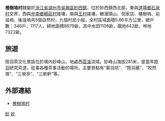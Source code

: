 {{notability unreferenced|time=2010-07-24T13:55:26+00:00}}
'''楂樹塢村'''隸屬於[[浙江省|浙江省]][[湖州市|湖州市]][[吳興區|吳興區]][[妙西鎮|妙西鎮]]，位於妙西鎮西北部，東與[[道場鄉|道場鄉]][[石泉村|石泉村]]交界，西與[[弁南鄉|弁南鄉]][[楊莊村|楊莊村]]接壤，南與[[王村|王村]]接壤，轄漫頭山、倪家店、楂樹塢、前滋塢、後滋塢共5個自然村，九個村民小組，全村區域面積5.66平方公里，總戶數：346戶，1117人，耕地面積8879畝，其中水田1106畝，園地442畝，林地7322畝。

== 旅遊 ==
陸羽茶文化景區位於境內妙峰山，地處西[[苕溪|苕溪]]流域。妙峰山海拔281米，是當年[[陸羽|陸羽]]研究茶道，從事各種茶事活動的場所。主要景點有“慕羽坊”、“陸羽墓”、“皎然塔”、“三癸亭”、“三飲軒”等。

== 外部連結 ==
*[http://xnc.zjnm.cn/zdxx/index.jsp?zdid=9866 楂樹塢村]{{dead link|date=2018年3月 |bot=InternetArchiveBot |fix-attempted=yes }}

[[Category:吳興區|妙]]
[[Category:湖州市行政村|妙]]